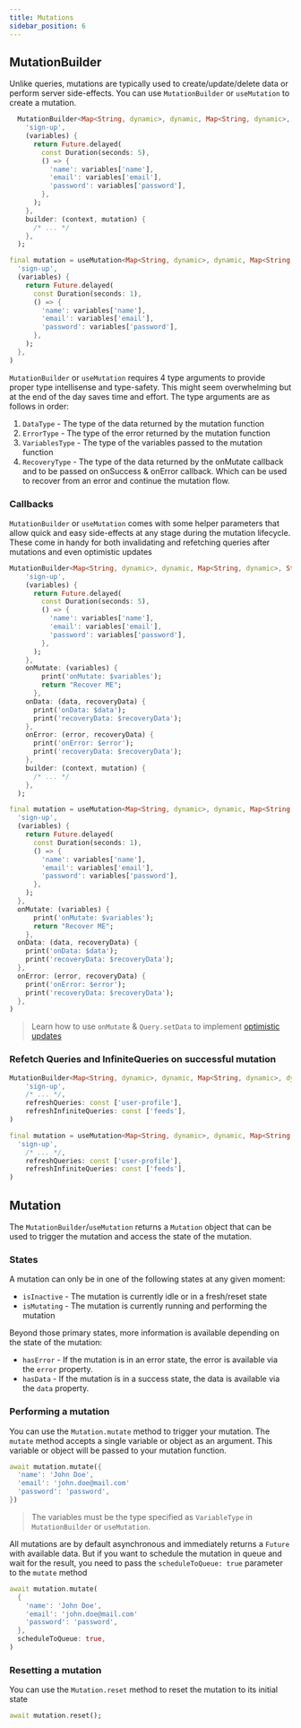```yaml
---
title: Mutations
sidebar_position: 6
---
```



## MutationBuilder

Unlike queries, mutations are typically used to create/update/delete data or perform server side-effects. You can use `MutationBuilder` or `useMutation` to create a mutation.

<Tabs>
  <TabItem value="vanilla" label="Vanilla">

```dart
  MutationBuilder<Map<String, dynamic>, dynamic, Map<String, dynamic>, dynamic>(
    'sign-up',
    (variables) {
      return Future.delayed(
        const Duration(seconds: 5),
        () => {
          'name': variables['name'],
          'email': variables['email'],
          'password': variables['password'],
        },
      );
    },
    builder: (context, mutation) {
      /* ... */
    },
  );
```

  </TabItem>
  <TabItem value="flutter_hooks" label="Flutter Hooks">

```dart
final mutation = useMutation<Map<String, dynamic>, dynamic, Map<String, dynamic>, dynamic>(
  'sign-up',
  (variables) {
    return Future.delayed(
      const Duration(seconds: 1),
      () => {
        'name': variables['name'],
        'email': variables['email'],
        'password': variables['password'],
      },
    );
  },
)
```

  </TabItem>
</Tabs>

`MutationBuilder` or `useMutation` requires 4 type arguments to provide proper type intellisense and type-safety. This might seem overwhelming but at the end of the day saves time and effort. The type arguments are as follows in order:

1. `DataType` - The type of the data returned by the mutation function
1. `ErrorType` - The type of the error returned by the mutation function
1. `VariablesType` - The type of the variables passed to the mutation function
1. `RecoveryType` - The type of the data returned by the onMutate callback and to be passed on onSuccess & onError callback. Which can be used to recover from an error and continue the mutation flow.

### Callbacks

`MutationBuilder` or `useMutation` comes with some helper parameters that allow quick and easy side-effects at any stage during the mutation lifecycle. These come in handy for both invalidating and refetching queries after mutations and even optimistic updates

<Tabs>
  <TabItem value="Vanilla" label="Vanilla">

```dart
MutationBuilder<Map<String, dynamic>, dynamic, Map<String, dynamic>, String>(
    'sign-up',
    (variables) {
      return Future.delayed(
        const Duration(seconds: 5),
        () => {
          'name': variables['name'],
          'email': variables['email'],
          'password': variables['password'],
        },
      );
    },
    onMutate: (variables) {
        print('onMutate: $variables');
        return "Recover ME";
      },
    onData: (data, recoveryData) {
      print('onData: $data');
      print('recoveryData: $recoveryData');
    },
    onError: (error, recoveryData) {
      print('onError: $error');
      print('recoveryData: $recoveryData');
    },
    builder: (context, mutation) {
      /* ... */
    },
  );
```

  </TabItem>
  <TabItem value="flutter_hooks" label="Flutter Hooks">

```dart
final mutation = useMutation<Map<String, dynamic>, dynamic, Map<String, dynamic>, String>(
  'sign-up',
  (variables) {
    return Future.delayed(
      const Duration(seconds: 1),
      () => {
        'name': variables['name'],
        'email': variables['email'],
        'password': variables['password'],
      },
    );
  },
  onMutate: (variables) {
      print('onMutate: $variables');
      return "Recover ME";
    },
  onData: (data, recoveryData) {
    print('onData: $data');
    print('recoveryData: $recoveryData');
  },
  onError: (error, recoveryData) {
    print('onError: $error');
    print('recoveryData: $recoveryData');
  },
)
```

  </TabItem>
</Tabs>

> Learn how to use `onMutate` & `Query.setData` to implement [optimistic updates](/docs/basics/OptimisticUpdates)

### Refetch Queries and InfiniteQueries on successful mutation

<Tabs>
<TabItem value="vanilla" label="Vanilla">

```dart
MutationBuilder<Map<String, dynamic>, dynamic, Map<String, dynamic>, dynamic>(
    'sign-up',
    /* ... */,
    refreshQueries: const ['user-profile'],
    refreshInfiniteQueries: const ['feeds'],
)
```

</TabItem>
<TabItem value="flutter_hooks" label="Flutter Hooks">

```dart
final mutation = useMutation<Map<String, dynamic>, dynamic, Map<String, dynamic>, dynamic>(
  'sign-up',
    /* ... */,
    refreshQueries: const ['user-profile'],
    refreshInfiniteQueries: const ['feeds'],
)
```

</TabItem>
</Tabs>

## Mutation

The `MutationBuilder`/`useMutation` returns a `Mutation` object that can be used to trigger the mutation and access the state of the mutation.

### States

A mutation can only be in one of the following states at any given moment:

- `isInactive` - The mutation is currently idle or in a fresh/reset state
- `isMutating` - The mutation is currently running and performing the mutation

Beyond those primary states, more information is available depending on the state of the mutation:

- `hasError` - If the mutation is in an error state, the error is available via the `error` property.
- `hasData` - If the mutation is in a success state, the data is available via the `data` property.

### Performing a mutation

You can use the `Mutation.mutate` method to trigger your mutation. The `mutate` method accepts a single variable or object as an argument. This variable or object will be passed to your mutation function.

```dart
await mutation.mutate({
  'name': 'John Doe',
  'email': 'john.doe@mail.com'
  'password': 'password',
})
```

> The variables must be the type specified as `VariableType` in `MutationBuilder` or `useMutation`.

All mutations are by default asynchronous and immediately returns a `Future` with available data. But if you want to
schedule the mutation in queue and wait for the result, you need to pass the `scheduleToQueue: true` parameter to the
`mutate` method

```dart
await mutation.mutate(
  {
    'name': 'John Doe',
    'email': 'john.doe@mail.com'
    'password': 'password',
  },
  scheduleToQueue: true,
)
```

### Resetting a mutation

You can use the `Mutation.reset` method to reset the mutation to its initial state

```dart
await mutation.reset();
```